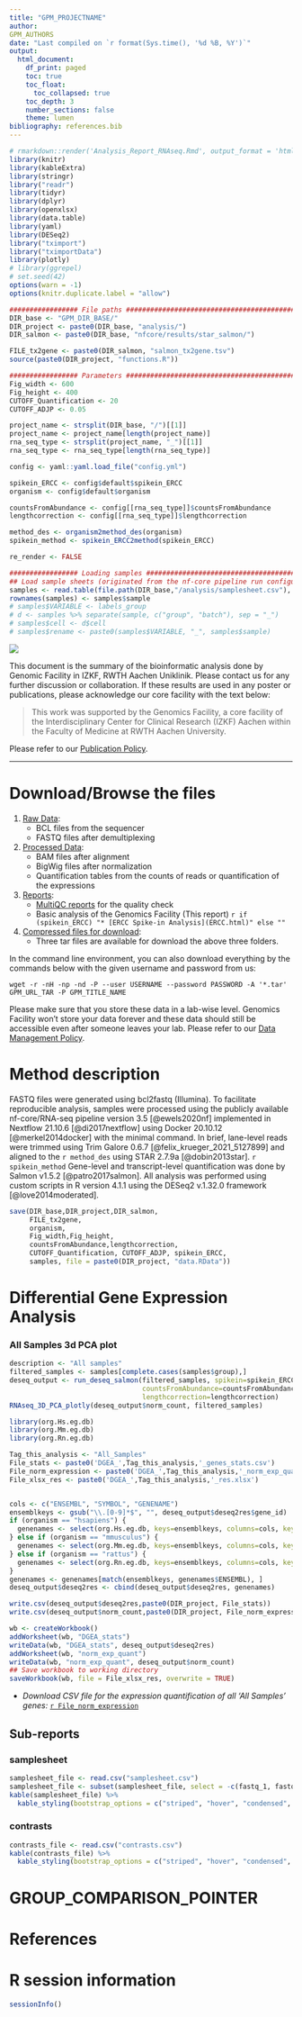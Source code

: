 ```yaml
---
title: "GPM_PROJECTNAME"
author: 
GPM_AUTHORS
date: "Last compiled on `r format(Sys.time(), '%d %B, %Y')`"
output:
  html_document:
    df_print: paged
    toc: true
    toc_float:
      toc_collapsed: true
    toc_depth: 3
    number_sections: false
    theme: lumen
bibliography: references.bib
---
```


```r
# rmarkdown::render('Analysis_Report_RNAseq.Rmd', output_format = 'html_document', output_file ='Analysis_Report_RNAseq.html')
library(knitr)
library(kableExtra)
library(stringr)
library("readr")
library(tidyr)
library(dplyr)
library(openxlsx)
library(data.table)
library(yaml)
library(DESeq2)
library("tximport")
library("tximportData")
library(plotly)
# library(ggrepel)
# set.seed(42)
options(warn = -1)
options(knitr.duplicate.label = "allow")

################# File paths #####################################################
DIR_base <- "GPM_DIR_BASE/"
DIR_project <- paste0(DIR_base, "analysis/")
DIR_salmon <- paste0(DIR_base, "nfcore/results/star_salmon/")

FILE_tx2gene <- paste0(DIR_salmon, "salmon_tx2gene.tsv")
source(paste0(DIR_project, "functions.R"))

################# Parameters #####################################################
Fig_width <- 600
Fig_height <- 400
CUTOFF_Quantification <- 20
CUTOFF_ADJP <- 0.05

project_name <- strsplit(DIR_base, "/")[[1]]
project_name <- project_name[length(project_name)]
rna_seq_type <- strsplit(project_name, "_")[[1]]
rna_seq_type <- rna_seq_type[length(rna_seq_type)]

config <- yaml::yaml.load_file("config.yml")

spikein_ERCC <- config$default$spikein_ERCC
organism <- config$default$organism

countsFromAbundance <- config[[rna_seq_type]]$countsFromAbundance
lengthcorrection <- config[[rna_seq_type]]$lengthcorrection

method_des <- organism2method_des(organism) 
spikein_method <- spikein_ERCC2method(spikein_ERCC)

re_render <- FALSE
```

```r
################# Loading samples ################################################
## Load sample sheets (originated from the nf-core pipeline run configuration)
samples <- read.table(file.path(DIR_base,"/analysis/samplesheet.csv"), header=TRUE, sep = ",")
rownames(samples) <- samples$sample
# samples$VARIABLE <- labels_group
# d <- samples %>% separate(sample, c("group", "batch"), sep = "_")
# samples$cell <- d$cell
# samples$rename <- paste0(samples$VARIABLE, "_", samples$sample)
```

![](RWTH_IZKF_GF_Logo_rgb.png)

This document is the summary of the bioinformatic analysis done by Genomic Facility in IZKF, RWTH Aachen Uniklinik. Please contact us for any further discussion or collaboration. If these results are used in any poster or publications, please acknowledge our core facility with the text below:

> This work was supported by the Genomics Facility, a core facility of the Interdisciplinary Center for Clinical Research (IZKF) Aachen within the Faculty of Medicine at RWTH Aachen University.

Please refer to our [Publication Policy](https://genomics.rwth-aachen.de/services/publication-policy/).

***

# Download/Browse the files

1. [Raw Data](GPM_URL_1_Raw_data): 
    * BCL files from the sequencer
    * FASTQ files after demultiplexing
2. [Processed Data](GPM_URL_2_Processed_data): 
    * BAM files after alignment
    * BigWig files after normalization
    * Quantification tables from the counts of reads or quantification of the expressions
3. [Reports](GPM_URL_3_Reports):
    * [MultiQC reports](GPM_URL_3_Reports/multiqc/multiqc_report.html) for the quality check
    * Basic analysis of the Genomics Facility (This report)
    `r if (spikein_ERCC) "* [ERCC Spike-in Analysis](ERCC.html)" else ""`
4. [Compressed files for download](GPM_URL_TAR):
    * Three tar files are available for download the above three folders.
  
In the command line environment, you can also download everything by the commands below with the given username and password from us:

```
wget -r -nH -np -nd -P --user USERNAME --password PASSWORD -A '*.tar' GPM_URL_TAR -P GPM_TITLE_NAME 
```

Please make sure that you store these data in a lab-wise level. Genomics Facility won't store your data forever and these data should still be accessible even after someone leaves your lab. Please refer to our [Data Management Policy](https://genomics.rwth-aachen.de/services/data-management-policy/).

\textcolor{red}{Your data will be deleted according to this policy automatically. Please download everything.}

# Method description

FASTQ files were generated using bcl2fastq (Illumina). To facilitate reproducible analysis, samples were processed using the publicly available nf-core/RNA-seq pipeline version 3.5 [@ewels2020nf] implemented in Nextflow 21.10.6 [@di2017nextflow] using Docker 20.10.12 [@merkel2014docker] with the minimal command. In brief, lane-level reads were trimmed using Trim Galore 0.6.7 [@felix_krueger_2021_5127899] and aligned to the `r method_des` using STAR 2.7.9a [@dobin2013star]. `r spikein_method` Gene-level and transcript-level quantification was done by Salmon v1.5.2 [@patro2017salmon]. All analysis was performed using custom scripts in R version 4.1.1 using the DESeq2 v.1.32.0 framework [@love2014moderated].


```r
save(DIR_base,DIR_project,DIR_salmon,
     FILE_tx2gene,
     organism,
     Fig_width,Fig_height,
     countsFromAbundance,lengthcorrection,
     CUTOFF_Quantification, CUTOFF_ADJP, spikein_ERCC,
     samples, file = paste0(DIR_project, "data.RData"))
```


# Differential Gene Expression Analysis

### All Samples 3d PCA plot
```r
description <- "All samples"
filtered_samples <- samples[complete.cases(samples$group),]
deseq_output <- run_deseq_salmon(filtered_samples, spikein=spikein_ERCC, paired=FALSE,
                                 countsFromAbundance=countsFromAbundance,
                                 lengthcorrection=lengthcorrection)
RNAseq_3D_PCA_plotly(deseq_output$norm_count, filtered_samples)
```


```r
library(org.Hs.eg.db)
library(org.Mm.eg.db)
library(org.Rn.eg.db)

Tag_this_analysis <- "All_Samples"
File_stats <- paste0('DGEA_',Tag_this_analysis,'_genes_stats.csv')
File_norm_expression <- paste0('DGEA_',Tag_this_analysis,'_norm_exp_quant.csv')
File_xlsx_res <- paste0('DGEA_',Tag_this_analysis,'_res.xlsx')


cols <- c("ENSEMBL", "SYMBOL", "GENENAME")
ensemblkeys <- gsub("\\.[0-9]*$", "", deseq_output$deseq2res$gene_id)
if (organism == "hsapiens") {
  genenames <- select(org.Hs.eg.db, keys=ensemblkeys, columns=cols, keytype="ENSEMBL")
} else if (organism == "mmusculus") {
  genenames <- select(org.Mm.eg.db, keys=ensemblkeys, columns=cols, keytype="ENSEMBL")
} else if (organism == "rattus") {
  genenames <- select(org.Rn.eg.db, keys=ensemblkeys, columns=cols, keytype="ENSEMBL")
}
genenames <- genenames[match(ensemblkeys, genenames$ENSEMBL), ]
deseq_output$deseq2res <- cbind(deseq_output$deseq2res, genenames)

write.csv(deseq_output$deseq2res,paste0(DIR_project, File_stats))
write.csv(deseq_output$norm_count,paste0(DIR_project, File_norm_expression))

wb <- createWorkbook()
addWorksheet(wb, "DGEA_stats")
writeData(wb, "DGEA_stats", deseq_output$deseq2res)
addWorksheet(wb, "norm_exp_quant")
writeData(wb, "norm_exp_quant", deseq_output$norm_count)
## Save workbook to working directory
saveWorkbook(wb, file = File_xlsx_res, overwrite = TRUE)
```

* *Download CSV file for the expression quantification of all 'All Samples' genes:* [`r File_norm_expression`](`r File_norm_expression`)


<!-- ### [Correlation analysis](DGEA_correlation_analysis.html)
### [Genesets Comparisons](DGEA_Geneset_Comparisons.html) -->

## Sub-reports {.tabset}

### samplesheet
```r
samplesheet_file <- read.csv("samplesheet.csv")
samplesheet_file <- subset(samplesheet_file, select = -c(fastq_1, fastq_2))
kable(samplesheet_file) %>%
  kable_styling(bootstrap_options = c("striped", "hover", "condensed", "responsive"), full_width = FALSE)
```

### contrasts
```r
contrasts_file <- read.csv("contrasts.csv")
kable(contrasts_file) %>%
  kable_styling(bootstrap_options = c("striped", "hover", "condensed", "responsive"), full_width = FALSE)
```

## {-}


# GROUP_COMPARISON_POINTER

<!-- # GO Analysis

### [GO Analyses](GO_analyses.html)
### [GO Integration](GO_integration.html) 

# GSEA

### [GSEA](GSEA.html)-->

# References

<div id="refs"></div>


# R session information

```r
sessionInfo()
```